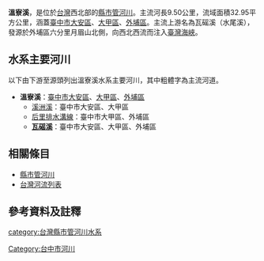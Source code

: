 {{Unreferenced|time=2022-01-24T09:23:06+00:00}}
{{Infobox river
| river_name = 溫寮溪
| native_name =
| other_name =
| etymology =
| image_name =
| image_size =
| caption    =
| origin     = 月眉山
| mouth      = 
| progression = [[台灣海峽|台灣海峽]]
| basin_countries =
| location   = [[臺中市|臺中市]][[大安區_(臺中市)|大安區]]、[[大甲區|大甲區]]、[[外埔區|外埔區]]
| length     = {{convert|9.50|km|}}
| elevation  =
| mouth_elevation =
| discharge  =
| watershed  = {{convert|32.95|km2|}}
}}
'''溫寮溪'''，是位於[[台灣|台灣]]西北部的[[縣市管河川|縣市管河川]]。主流河長9.50公里，流域面積32.95平方公里，涵蓋[[臺中市|臺中市]][[大安區_(臺中市)|大安區]]、[[大甲區|大甲區]]、[[外埔區|外埔區]]。主流上游名為瓦磘溪（水尾溪），發源於外埔區六分里月眉山北側，向西北西流而注入[[臺灣海峽|臺灣海峽]]。

==水系主要河川==
以下由下游至源頭列出溫寮溪水系主要河川，其中粗體字為主流河道。 
*'''溫寮溪'''：[[臺中市|臺中市]][[大安區_(臺中市)|大安區]]、[[大甲區|大甲區]]、[[外埔區|外埔區]]
**[[溪洲溪|溪洲溪]]：臺中市大安區、大甲區
**[[后里排水溝線|后里排水溝線]]：臺中市大甲區、外埔區
**'''[[瓦磘溪|瓦磘溪]]'''：臺中市大安區、大甲區、外埔區

==相關條目==
*[[縣市管河川|縣市管河川]]
*[[台灣河流列表|台灣河流列表]]

==參考資料及註釋==
<div class="references-small">
<references />
</div>

{{TW-geo-stub}}
{{台灣河流}}
[[category:台灣縣市管河川水系|category:台灣縣市管河川水系]]
[[Category:台中市河川|Category:台中市河川]]